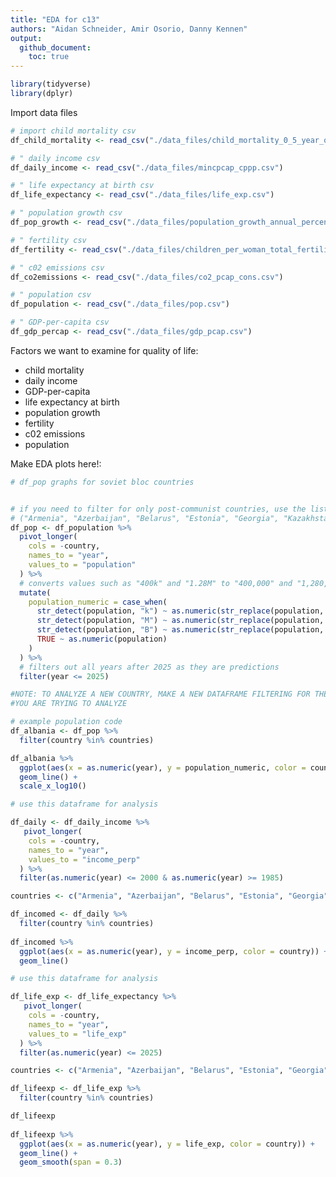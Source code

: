 ```yaml
---
title: "EDA for c13"
authors: "Aidan Schneider, Amir Osorio, Danny Kennen"
output:
  github_document:
    toc: true
---
```


```r
library(tidyverse)
library(dplyr)
```

Import data files

```r
# import child mortality csv
df_child_mortality <- read_csv("./data_files/child_mortality_0_5_year_olds_dying_per_1000_born.csv")

# " daily income csv
df_daily_income <- read_csv("./data_files/mincpcap_cppp.csv")

# " life expectancy at birth csv
df_life_expectancy <- read_csv("./data_files/life_exp.csv")

# " population growth csv
df_pop_growth <- read_csv("./data_files/population_growth_annual_percent.csv")

# " fertility csv
df_fertility <- read_csv("./data_files/children_per_woman_total_fertility.csv")

# " c02 emissions csv
df_co2emissions <- read_csv("./data_files/co2_pcap_cons.csv")

# " population csv
df_population <- read_csv("./data_files/pop.csv")

# " GDP-per-capita csv
df_gdp_percap <- read_csv("./data_files/gdp_pcap.csv")
```


Factors we want to examine for quality of life: 

- child mortality
- daily income
- GDP-per-capita
- life expectancy at birth 
- population growth
- fertility
- c02 emissions
- population 

Make EDA plots here!:

```r
# df_pop graphs for soviet bloc countries 


# if you need to filter for only post-communist countries, use the list below:
# ("Armenia", "Azerbaijan", "Belarus", "Estonia", "Georgia", "Kazakhstan", "Kyrgyzstan", "Latvia", "Lithuania", "Moldova", "Russia", "Tajikistan", "Turkmenistan", "Ukraine", "Uzbekistan", "Serbia", "Croatia", "Bosnia and Herzegovina", "Slovenia", "Montenegro", "North Macedonia", "Albania", "Bulgaria", "Romania", "Poland", "Germany", "Czechia", "Slovakia", "Hungary")
df_pop <- df_population %>% 
  pivot_longer(
    cols = -country,
    names_to = "year",
    values_to = "population"
  ) %>%
  # converts values such as "400k" and "1.28M" to "400,000" and "1,280,000"
  mutate(
    population_numeric = case_when(
      str_detect(population, "k") ~ as.numeric(str_replace(population, "k", "")) * 1e3,
      str_detect(population, "M") ~ as.numeric(str_replace(population, "M", "")) * 1e6,
      str_detect(population, "B") ~ as.numeric(str_replace(population, "B", "")) * 1e9,
      TRUE ~ as.numeric(population)
    )
  ) %>% 
  # filters out all years after 2025 as they are predictions
  filter(year <= 2025)

#NOTE: TO ANALYZE A NEW COUNTRY, MAKE A NEW DATAFRAME FILTERING FOR THE COUNTRY
#YOU ARE TRYING TO ANALYZE 

# example population code 
df_albania <- df_pop %>% 
  filter(country %in% countries) 

df_albania %>% 
  ggplot(aes(x = as.numeric(year), y = population_numeric, color = country)) +
  geom_line() +
  scale_x_log10()


```

```r

# use this dataframe for analysis 

df_daily <- df_daily_income %>% 
   pivot_longer(
    cols = -country,
    names_to = "year",
    values_to = "income_perp"
  ) %>% 
  filter(as.numeric(year) <= 2000 & as.numeric(year) >= 1985)

countries <- c("Armenia", "Azerbaijan", "Belarus", "Estonia", "Georgia", "Kazakhstan", "Kyrgyzstan", "Latvia", "Lithuania", "Moldova", "Russia", "Tajikistan", "Turkmenistan", "Ukraine", "Uzbekistan", "Serbia", "Croatia", "Bosnia and Herzegovina", "Slovenia", "Montenegro", "North Macedonia", "Albania", "Bulgaria", "Romania", "Poland", "Germany", "Czechia", "Slovakia", "Hungary")

df_incomed <- df_daily %>% 
  filter(country %in% countries)
  
df_incomed %>% 
  ggplot(aes(x = as.numeric(year), y = income_perp, color = country)) +
  geom_line()

```

```r
# use this dataframe for analysis 

df_life_exp <- df_life_expectancy %>% 
   pivot_longer(
    cols = -country,
    names_to = "year",
    values_to = "life_exp"
  ) %>% 
  filter(as.numeric(year) <= 2025)

countries <- c("Armenia", "Azerbaijan", "Belarus", "Estonia", "Georgia", "Kazakhstan", "Kyrgyzstan", "Latvia", "Lithuania", "Moldova", "Russia", "Tajikistan", "Turkmenistan", "Ukraine", "Uzbekistan", "Serbia", "Croatia", "Bosnia and Herzegovina", "Slovenia", "Montenegro", "North Macedonia", "Albania", "Bulgaria", "Romania", "Poland", "Germany", "Czechia", "Slovakia", "Hungary")

df_lifeexp <- df_life_exp %>% 
  filter(country %in% countries)

df_lifeexp
  
df_lifeexp %>% 
  ggplot(aes(x = as.numeric(year), y = life_exp, color = country)) +
  geom_line() +
  geom_smooth(span = 0.3)
```


